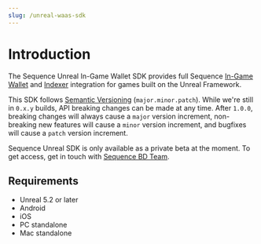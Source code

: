 ```yaml
---
slug: /unreal-waas-sdk
---
```


# Introduction

The Sequence Unreal In-Game Wallet SDK provides full Sequence [In-Game Wallet](/solutions/wallets/embedded-wallet/01-overview) and [Indexer](/api/indexer/overview) integration for games built on the Unreal Framework.

This SDK follows [Semantic Versioning](https://semver.org/) (`major.minor.patch`). While we're still in `0.x.y` builds, API breaking changes can be made at any time. After `1.0.0`, breaking changes will always cause a `major` version increment, non-breaking new features will cause a `minor` version increment, and bugfixes will cause a `patch` version increment.

Sequence Unreal SDK is only available as a private beta at the moment. To get access, get in touch with [Sequence BD Team](https://sequence.xyz/contact).

## Requirements
- Unreal 5.2 or later
- Android
- iOS
- PC standalone
- Mac standalone
